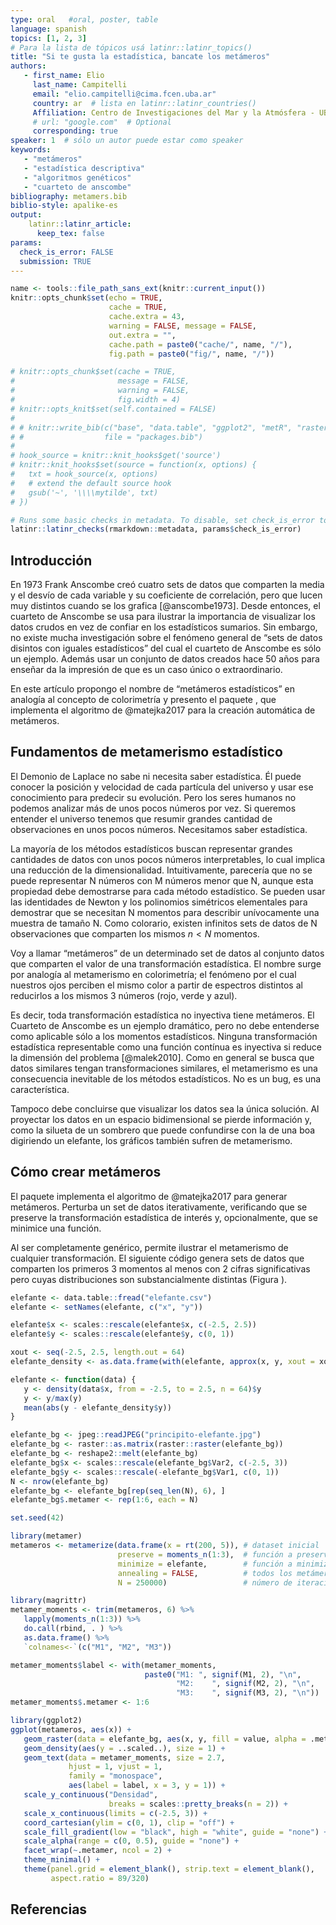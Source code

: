 ```yaml
---
type: oral   #oral, poster, table
language: spanish
topics: [1, 2, 3]
# Para la lista de tópicos usá latinr::latinr_topics()
title: "Si te gusta la estadística, bancate los metámeros"
authors:
   - first_name: Elio
     last_name: Campitelli
     email: "elio.campitelli@cima.fcen.uba.ar"
     country: ar  # lista en latinr::latinr_countries()
     Affiliation: Centro de Investigaciones del Mar y la Atmósfera - UBA/CONICET
     # url: "google.com"  # Optional 
     corresponding: true
speaker: 1  # sólo un autor puede estar como speaker
keywords: 
   - "metámeros"
   - "estadística descriptiva"
   - "algoritmos genéticos"
   - "cuarteto de anscombe"
bibliography: metamers.bib
biblio-style: apalike-es   
output: 
    latinr::latinr_article:
      keep_tex: false
params: 
  check_is_error: FALSE
  submission: TRUE
---
```

```r
name <- tools::file_path_sans_ext(knitr::current_input())
knitr::opts_chunk$set(echo = TRUE,
                      cache = TRUE,
                      cache.extra = 43, 
                      warning = FALSE, message = FALSE,
                      out.extra = "", 
                      cache.path = paste0("cache/", name, "/"),
                      fig.path = paste0("fig/", name, "/"))

# knitr::opts_chunk$set(cache = TRUE,
#                       message = FALSE,
#                       warning = FALSE,
#                       fig.width = 4)
# knitr::opts_knit$set(self.contained = FALSE)
# 
# # knitr::write_bib(c("base", "data.table", "ggplot2", "metR", "raster"), 
# #                  file = "packages.bib")
# 
# hook_source = knitr::knit_hooks$get('source')
# knitr::knit_hooks$set(source = function(x, options) {
#   txt = hook_source(x, options)
#   # extend the default source hook
#   gsub('~', '\\\\mytilde', txt)
# })
```

```r
# Runs some basic checks in metadata. To disable, set check_is_error to FALSE
latinr::latinr_checks(rmarkdown::metadata, params$check_is_error)
```
   
## Introducción

En 1973 Frank Anscombe creó cuatro sets de datos que comparten la media y el desvío de cada variable y su coeficiente de correlación, pero que lucen muy distintos cuando se los grafica [@anscombe1973]. Desde entonces, el cuarteto de Anscombe se usa para ilustrar la importancia de visualizar los datos crudos en vez de confiar en los estadísticos sumarios. Sin embargo, no existe mucha investigación sobre el fenómeno general de "sets de datos disintos con iguales estadísticos" del cual el cuarteto de Anscombe es sólo un ejemplo. Además usar un conjunto de datos creados hace 50 años para enseñar da la impresión de que es un caso único o extraordinario.

En este artículo propongo el nombre de "metámeros estadísticos" en analogía al concepto de colorimetría y presento el paquete \CRANpkg{metamer}, que implementa el algoritmo de @matejka2017 para la creación automática de metámeros. 
   
## Fundamentos de metamerismo estadístico

El Demonio de Laplace no sabe ni necesita saber estadística. Él puede conocer la posición y velocidad de cada partícula del universo y usar ese conocimiento para predecir su evolución. Pero los seres humanos no podemos analizar más de unos pocos números por vez. Si queremos entender el universo tenemos que resumir grandes cantidad de observaciones en unos pocos números. Necesitamos saber estadística.

La mayoría de los métodos estadísticos buscan representar grandes cantidades de datos con unos pocos números interpretables, lo cual implica una reducción de la dimensionalidad. Intuitivamente, parecería que no se puede representar N números con M números menor que N, aunque esta propiedad debe demostrarse para cada método estadístico. Se pueden usar las identidades de Newton y los polinomios simétricos elementales para demostrar que se necesitan N momentos para describir unívocamente una muestra de tamaño N\footnote{Técnicamente unívocamente a menos de una permutación.}. Como colorario, existen infinitos sets de datos de N observaciones que comparten los mismos $n < N$ momentos. 

Voy a llamar "metámeros" de un determinado set de datos al conjunto datos que comparten el valor de una transformación estadística. El nombre surge por analogía al metamerismo en colorimetría; el fenómeno por el cual nuestros ojos perciben el mismo color a partir de espectros distintos al reducirlos a los mismos 3 números (rojo, verde y azul). 

Es decir, toda transformación estadística no inyectiva tiene metámeros. El Cuarteto de Anscombe es un ejemplo dramático, pero no debe entenderse como aplicable sólo a los momentos estadísticos. Ninguna transformación estadística representable como una función contínua es inyectiva si reduce la dimensión del problema [@malek2010]. Como en general se busca que datos similares tengan transformaciones similares, el metamerismo es una consecuencia inevitable de los métodos estadísticos. No es un bug, es una característica.

Tampoco debe concluirse que visualizar los datos sea la única solución. Al proyectar los datos en un espacio bidimensional se pierde información y, como la silueta de un sombrero que puede confundirse con la de una boa digiriendo un elefante, los gráficos también sufren de metamerismo. 

## Cómo crear metámeros

El paquete \CRANpkg{metamer} implementa el algoritmo de @matejka2017 para generar metámeros. Perturba un set de datos iterativamente, verificando que se preserve la transformación estadística de interés y, opcionalmente, que se minimice una función.

Al ser completamente genérico, permite ilustrar el metamerismo de cualquier transformación. El siguiente código genera sets de datos que comparten los primeros 3 momentos al menos con 2 cifras significativas pero cuyas distribuciones son substancialmente distintas (Figura \ref{fig:plot}).

```r
elefante <- data.table::fread("elefante.csv")
elefante <- setNames(elefante, c("x", "y"))

elefante$x <- scales::rescale(elefante$x, c(-2.5, 2.5))
elefante$y <- scales::rescale(elefante$y, c(0, 1))

xout <- seq(-2.5, 2.5, length.out = 64)
elefante_density <- as.data.frame(with(elefante, approx(x, y, xout = xout)))

elefante <- function(data) {
   y <- density(data$x, from = -2.5, to = 2.5, n = 64)$y
   y <- y/max(y)
   mean(abs(y - elefante_density$y))
}
```

```r
elefante_bg <- jpeg::readJPEG("principito-elefante.jpg")
elefante_bg <- raster::as.matrix(raster::raster(elefante_bg))
elefante_bg <- reshape2::melt(elefante_bg)
elefante_bg$x <- scales::rescale(elefante_bg$Var2, c(-2.5, 3))
elefante_bg$y <- scales::rescale(-elefante_bg$Var1, c(0, 1))
N <- nrow(elefante_bg)
elefante_bg <- elefante_bg[rep(seq_len(N), 6), ]
elefante_bg$.metamer <- rep(1:6, each = N)
```


```r
set.seed(42)
```

```r
library(metamer)
metameros <- metamerize(data.frame(x = rt(200, 5)), # dataset inicial
                        preserve = moments_n(1:3),  # función a preservar
                        minimize = elefante,        # función a minimizar
                        annealing = FALSE,          # todos los metámeros minimizan `minimize`
                        N = 250000)                 # número de iteraciones
```


```r
library(magrittr)
metamer_moments <- trim(metameros, 6) %>% 
   lapply(moments_n(1:3)) %>% 
   do.call(rbind, . ) %>% 
   as.data.frame() %>% 
   `colnames<-`(c("M1", "M2", "M3"))

metamer_moments$label <- with(metamer_moments, 
                              paste0("M1: ", signif(M1, 2), "\n",
                                     "M2:    ", signif(M2, 2), "\n",
                                     "M3:    ", signif(M3, 2), "\n"))
metamer_moments$.metamer <- 1:6
```


```r
library(ggplot2)
ggplot(metameros, aes(x)) +
   geom_raster(data = elefante_bg, aes(x, y, fill = value, alpha = .metamer^2)) +
   geom_density(aes(y = ..scaled..), size = 1) + 
   geom_text(data = metamer_moments, size = 2.7, 
             hjust = 1, vjust = 1, 
             family = "monospace",
             aes(label = label, x = 3, y = 1)) +
   scale_y_continuous("Densidad", 
                      breaks = scales::pretty_breaks(n = 2)) +
   scale_x_continuous(limits = c(-2.5, 3)) +
   coord_cartesian(ylim = c(0, 1), clip = "off") +
   scale_fill_gradient(low = "black", high = "white", guide = "none") +
   scale_alpha(range = c(0, 0.5), guide = "none") +
   facet_wrap(~.metamer, ncol = 2) +
   theme_minimal() +
   theme(panel.grid = element_blank(), strip.text = element_blank(),
         aspect.ratio = 89/320)
```


## Referencias
